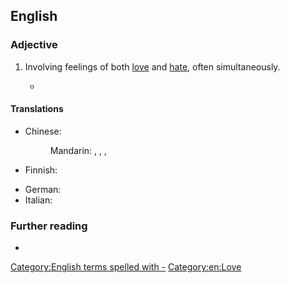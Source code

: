 ==English==

===Adjective===
{{en-adj|-|head=[[love]]-[[hate]]}}

# {{lb|en|of a relationship}} Involving feelings of both [[love]] and [[hate]], often simultaneously.
#* {{quote-web|en|author=Jesse Hassenger|title=Disney Goes Viral with an Ambitious, Overstuffed ''{{w|Wreck-It Ralph}}'' Sequel|archiveurl=https://web.archive.org/web/20191121090639/https://film.avclub.com/disney-goes-viral-with-an-ambitious-overstuffed-wreck-1830370111|archivedate=21 November 2019|work={{w|The A.V. Club}}|date=14 November 2018|passage=Still, the movie [''{{w|Ralph Breaks the Internet}}''] manages to locate some gentle satire in our culture's '''love-hate''' relationship with the internet. At one point, Ralph must attain a certain level of viral popularity, assisted by the BuzzFeed-esque content guru Yesss ({{w|Taraji P. Henson}}), and the movie is savvy about how accidental spikes in fame can turn into cynical algorithm manipulation.}}

====Translations====
{{trans-top|involving feelings of both love and hate, often simultaneously}}
* Chinese:
*: Mandarin: {{t|cmn|[[愛]][[恨]][[交加]]}}, {{t|cmn|[[爱]][[恨]][[交加]]|tr=àihènjiāojiā}}, {{t|cmn|[[愛]][[恨]][[交織]]}}, {{t|cmn|[[爱]][[恨]][[交织]]|tr=àihènjiāozhī}}
* Finnish: {{t|fi|[[viha]]-[[rakkaus]]-}} {{qualifier|see [[viha-rakkaussuhde]]}}
{{trans-mid}}
* German: {{t+|de|Hassliebe|f}}
* Italian: {{t|it|odiosamato}}
{{trans-bottom}}

===Further reading===
* {{pedia|love–hate relationship}}

[[Category:English terms spelled with -]]
[[Category:en:Love]]